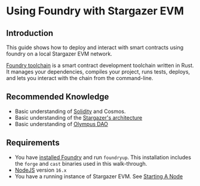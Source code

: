 # Using Foundry with Stargazer EVM

## Introduction

This guide shows how to deploy and interact with smart contracts using foundry
on a local Stargazer EVM network.

[Foundry toolchain](https://github.com/foundry-rs/foundry) is a smart contract
development toolchain written in Rust. It manages your dependencies, compiles
your project, runs tests, deploys, and lets you interact with the chain from the
command-line.

## Recommended Knowledge

- Basic understanding of [Solidity](https://docs.soliditylang.org) and Cosmos.
- Basic understanding of the [Stargazer's architecture]() 
- Basic understanding of [Olympus DAO](https://www.olympusdao.finance/)
## Requirements

- You have [installed
  Foundry](https://github.com/foundry-rs/foundry#installation) and run `foundryup`. This
  installation includes the `forge` and `cast` binaries used in this
  walk-through.
- [NodeJS](https://nodejs.org/en) version `16.x`
- You have a running instance of Stargazer EVM. See [Starting A Node]()